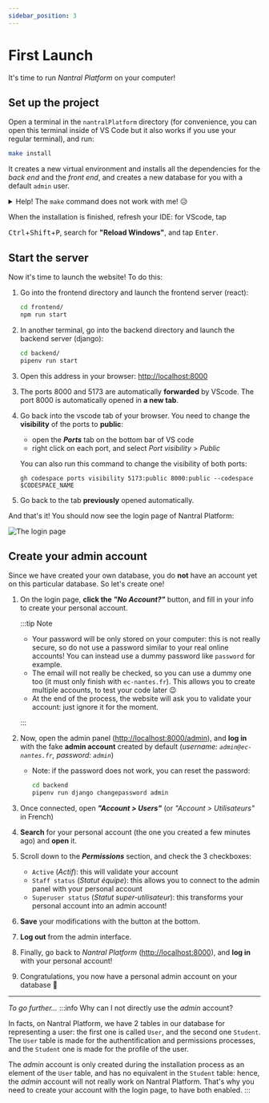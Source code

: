 ```yaml
---
sidebar_position: 3
---
```



# First Launch

It's time to run _Nantral Platform_ on your computer!

## Set up the project

Open a terminal in the `nantralPlatform` directory (for convenience, you can
open this terminal inside of VS Code but it also works if you use your regular
terminal), and run:

```bash
make install
```

It creates a new virtual environment and installs all the dependencies for the
_back end_ and the _front end_, and creates a new database for you with a
default `admin` user.

<details>
    <summary>Help! The <code>make</code> command does not work with me! 😥</summary>

Well, sorry you're not lucky! But don't worry, here are all the steps you can do
to install everything.

1. Go into the `backend` directory:

   ```bash
   cd backend/
   ```

2. In the `backend/config/settings` directory, create a copy of the file
   `.env.example` and rename it `.env` only.

3. Install dependencies and create a virtuel environment for python:

   ```bash
   pipenv install --dev
   ```

   If you get an error with the Python version, install [pyenv](https://github.com/pyenv/pyenv).

4. Create your database for django:

   ```bash
   pipenv run django migrate
   ```

5. Create an administrator account on this database:

   ```bash
   pipenv run django createsuperuser
   ```

   When asked, complete as follow:

   -  username: `admin`
   -  email: `admin@ec-nantes.fr`
   -  password: `admin`

   _Note: if `admin` already exists, run `pipenv run django changepassword admin`
   to change the password of the admin account to `admin`._

6. Now, change your working directory to the `frontend` one:

   ```bash
   cd ../frontend
   ```

7. Install the dependencies:

   ```bash
   npm install
   ```

8. Then, change your working directory to `email-templates-generator`:

   ```bash
   cd ../email-templates-generator
   ```

9. Install the dependencies:

   ```bash
   npm install
   ```

10.   And build the email templates:

      ```bash
      npm run build
      ```

Congratulations, you did it all 🥳

</details>

When the installation is finished, refresh your IDE: for VScode, tap

<kbd>Ctrl</kbd>+<kbd>Shift</kbd>+<kbd>P</kbd>, search for **"Reload Windows"**,
and tap <kbd>Enter</kbd>.

## Start the server

Now it's time to launch the website! To do this:

1. Go into the frontend directory and launch the frontend server (react):
   ```bash
   cd frontend/
   npm run start
   ```
1. In another terminal, go into the backend directory and launch the backend server (django):
   ```bash
   cd backend/
   pipenv run start
   ```

<Tabs>
<TabItem value="local" label="Local">

3. Open this address in your browser: [http://localhost:8000](http://localhost:8000)

</TabItem>
<TabItem value="codespaces" label="Github Codespaces">

3. The ports 8000 and 5173 are automatically **forwarded** by VScode. The port
   8000 is automatically opened in **a new tab**.
4. Go back into the vscode tab of your browser. You need to change
   the **visibility** of the ports to **public**:

   -  open the **_Ports_** tab on the bottom bar of VS code
   -  right click on each port, and select _Port visibility_ > _Public_

   You can also run this command to change the visibility of both ports:

   ```
   gh codespace ports visibility 5173:public 8000:public --codespace $CODESPACE_NAME
   ```

5. Go back to the tab **previously** opened automatically.

</TabItem>
</Tabs>

And that's it! You should now see the login page of Nantral Platform:

![The login page](./login-page.png)

## Create your admin account

Since we have created your own database, you do **not** have an account yet
on this particular database. So let's create one!

1. On the login page, **click the _"No Account?"_** button, and fill in your
   info to create your personal account.

   :::tip Note

   -  Your password will be only stored on your computer: this is not really secure,
      so do not use a password similar to your real online accounts!
      You can instead use a dummy password like `password` for example.
   -  The email will not really be checked, so you can use a dummy one too
      (it must only finish with `ec-nantes.fr`). This allows you to create
      multiple accounts, to test your code later 😉
   -  At the end of the process, the website will ask you to validate your account:
      just ignore it for the moment.

   :::

1. Now, open the admin panel ([http://localhost:8000/admin](http://localhost:8000/admin)),
   and **log in** with the fake **admin account** created by default
   (_username: `admin@ec-nantes.fr`, password: `admin`_)

   -  Note: if the password does not work, you can reset the password:
      ```bash
      cd backend
      pipenv run django changepassword admin
      ```

1. Once connected, open **_"Account > Users"_**
   (or _"Account > Utilisateurs"_ in French)

1. **Search** for your personal account (the one you created a few minutes ago)
   and **open** it.

1. Scroll down to the **_Permissions_** section, and check the 3 checkboxes:

   -  `Active` (_Actif_): this will validate your account
   -  `Staff status` (_Statut équipe_): this allows you to connect to the admin panel
      with your personal account
   -  `Superuser status` (_Statut super-utilisateur_): this transforms your personal
      account into an admin account!

1. **Save** your modifications with the button at the bottom.

1. **Log out** from the admin interface.

1. Finally, go back to _Nantral Platform_
   ([http://localhost:8000](http://localhost:8000)), and **log in** with
   your personal account!

1. Congratulations, you now have a personal admin account on your database 🥳

---

_To go further..._
:::info Why can I not directly use the _admin_ account?

In facts, on Nantral Platform, we have 2 tables in our database for representing
a user: the first one is called `User`, and the second one `Student`. The
`User` table is made for the authentification and permissions processes, and the
`Student` one is made for the profile of the user.

The _admin_ account is only created during the installation process as an
element of the `User` table, and has no equivalent in the `Student` table:
hence, the _admin_ account will not really work on Nantral Platform. That's why
you need to create your account with the login page, to have both enabled.
:::
